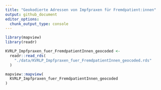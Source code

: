 ```yaml
---
title: "Geokodierte Adressen von Impfpraxen für Fremdpatient:innen"
output: github_document
editor_options: 
  chunk_output_type: console
---
```


```r
library(mapview)
library(readr)
```


```r
KVRLP_Impfpraxen_fuer_FremdpatientInnen_geocoded <-
  readr::read_rds(
    "./data/KVRLP_Impfpraxen_fuer_FremdpatientInnen_geocoded.rds"
  )
```

```r
mapview::mapview(
  KVRLP_Impfpraxen_fuer_FremdpatientInnen_geocoded
)
```


